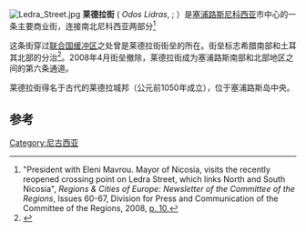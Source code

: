 [[Image:Ledra_Street.jpg|thumb]]
'''莱德拉街''' ({{lang-el|Οδός Λήδρας}} ''Odos Lidras'', {{lang-tr|Lokmacı Caddesi}}; {{lang-hy|Լիդրա փողոց}}）是[[塞浦路斯|塞浦路斯]][[尼科西亚|尼科西亚]]市中心的一条主要商业街，连接南北尼科西亚两部分<ref>"President with Eleni Mavrou. Mayor of Nicosia, visits the recently reopened crossing point on Ledra Street, which links North and South Nicosia", ''Regions & Cities of Europe: Newsletter of the Committee of the Regions'', Issues 60-67, Division for Press and Communication of the Committee of the Regions, 2008, [http://www.google.com/search?tbo=p&tbm=bks&q=%22President+with+Eleni+Mavrou.+Mayor+of+Nicosia,+visits+the+recently+reopened+crossing+point+on+Ledra+Street,+which+links+North+and+South+Nicosia%22&num=10 p. 10.]</ref>

这条街穿过[[賽普勒斯聯合國緩衝區|联合国缓冲区]]之处曾是莱德拉街街垒的所在。街垒标志希腊南部和土耳其北部的分治<ref>{{cite journal|title=Uncorking the Genie: The Cyprus Question and Turkey's Military Rule|journal=MERIP Reports Turkey under Military Rule |date=March–April 1984 |first=Christopher |last=Hitchens |coauthors= |volume=122 |issue= 122|pages=25–27|doi= 10.2307/3011799 |format=|accessdate=2008-04-27|jstor=3011799|publisher=Middle East Research and Information Project }}</ref>。2008年4月街垒撤除，莱德拉街成为塞浦路斯南部和北部地区之间的第六条通道。

莱德拉街得名于古代的莱德拉城邦（公元前1050年成立），位于塞浦路斯岛中央。
== 参考 ==
{{Reflist|2}}

{{coord|35|10|28|N|33|21|41|E|region:CY_type:landmark|display=title}}
[[Category:尼古西亚|Category:尼古西亚]]